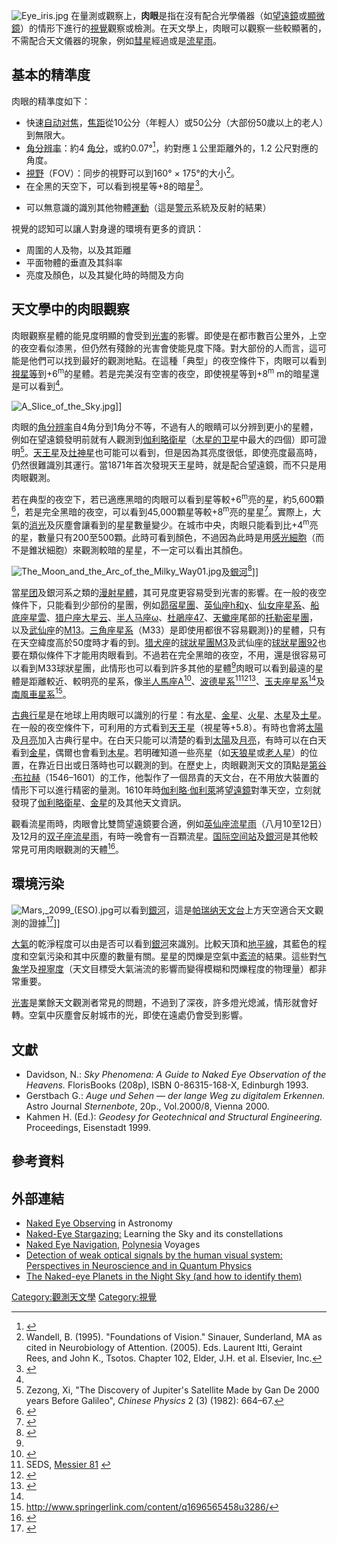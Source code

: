 [[Image:Eye_iris.jpg|thumb]]
在量測或觀察上，'''肉眼'''是指在沒有配合光學儀器（如[[望遠鏡|望遠鏡]]或[[顯微鏡|顯微鏡]]）的情形下進行的[[視覺|視覺]]觀察或檢測。在天文學上，肉眼可以觀察一些較顯著的，不需配合天文儀器的現象，例如[[彗星|彗星]]經過或是[[流星雨|流星雨]]。

==基本的精準度==
肉眼的精準度如下：
*快速[[自动对焦|自动对焦]]，[[焦距|焦距]]從10公分（年輕人）或50公分（大部份50歲以上的老人）到無限大{{Citation needed|date=March 2011}}。
*[[角分辨率|角分辨率]]：約4 [[角分|角分]]，或約0.07°<ref>{{cite book | contribution=Data Mining and Data Visualization | title=Handbook Of Statistics | work=Data Mining and Data Visualization | editor1-first=Calyampudi Radhakrishna | editor1-last=Rao | editor2-first=Edward J. | editor2-last=Wegman | editor3-first=Jeffrey L. | editor3-last=Solka | publisher=Elsevier | year=2005 | isbn=0444511415 | page=8 | url=http://books.google.com/books?id=fEgUjUPCtsEC&pg=PA8 }}</ref>，約對應１公里距離外的，1.2 公尺對應的角度。
*[[視野|視野]]（FOV）：同步的視野可以到160° × 175°的大小<ref>Wandell, B. (1995). "Foundations of Vision." Sinauer, Sunderland, MA as cited in Neurobiology of Attention. (2005). Eds. Laurent Itti, Geraint Rees, and John K., Tsotos. Chapter 102, Elder, J.H. et al. Elsevier, Inc.</ref>。
*在全黑的天空下，可以看到視星等+8的暗星<ref>{{cite news|title=Light Pollution and Astronomy: How Dark Are Your Night Skies?|url=http://www.skyandtelescope.com/resources/darksky/3304011.html?c=y&page=1|accessdate=2017-05-30|work=Sky & Telescope|date=2006-07-18|archive-url=https://web.archive.org/web/20140331202746/http://www.skyandtelescope.com/resources/darksky/3304011.html?page=1&c=y|archive-date=2014-03-31|dead-url=yes}}</ref>。
<!--*[[光度学|Photometry]] (brightness) to ±10% or 1% of intensity – in a range between night and day of 1:10,000,000,000.{{Citation needed|date=March 2011}}
*[[對稱|Symmetries]] of 10–20' (3–6 m per 1 km), see the measurements of [[第谷·布拉赫|第谷·布拉赫]] and the [[埃及人|埃及人]].{{Citation needed|date=March 2011}}
*Interval estimations (for example at a plan on paper) to 3–5%.{{Citation needed|date=March 2011}}-->
*可以無意識的識別其他物體[[運動|運動]]（這是[[警报信号|警示]]系統及反射的結果）{{Citation needed|date=March 2011}}

視覺的認知可以讓人對身邊的環境有更多的資訊：
*周圍的人及物，以及其距離
*平面物體的垂直及其斜率
*亮度及顏色，以及其變化時的時間及方向

==天文學中的肉眼觀察==
肉眼觀察星體的能見度明顯的會受到[[光害|光害]]的影響。即使是在都市數百公里外，上空的夜空看似漆黑，但仍然有殘餘的光害會使能見度下降。對大部份的人而言，這可能是他們可以找到最好的觀測地點。在這種「典型」的夜空條件下，肉眼可以看到[[視星等|視星等]]到+6<sup>m</sup>的星體。若是完美沒有空害的夜空，即使視星等到+8<sup>m</sup> m的暗星還是可以看到<ref name="Bortle"/>。

[[File:A_Slice_of_the_Sky.jpg|thumb]]]]

肉眼的[[角分辨率|角分辨率]]自4角分到1角分不等，不過有人的眼睛可以分辨到更小的星體，例如在望遠鏡發明前就有人觀測到[[伽利略衛星|伽利略衛星]]（[[木星的卫星|木星的卫星]]中最大的四個）即可證明<ref>Zezong, Xi, "The Discovery of Jupiter's Satellite Made by Gan De 2000 years Before Galileo", ''Chinese Physics'' 2 (3) (1982): 664–67.</ref>。[[天王星|天王星]]及[[灶神星|灶神星]]也可能可以看到，但是因為其亮度很低，即使亮度最高時，仍然很難識別其運行。當1871年首次發現天王星時，就是配合望遠鏡，而不只是用肉眼觀測。

若在典型的夜空下，若已適應黑暗的肉眼可以看到星等較+6<sup>m</sup>亮的星，約5,600顆<ref name="SIMBAD-mag6">{{cite web |title=Vmag<6 |publisher=SIMBAD Astronomical Database |url=http://simbad.u-strasbg.fr/simbad/sim-sam?Criteria=Vmag%3C6 |accessdate=2009-12-03}}</ref>，若是完全黑暗的夜空，可以看到45,000顆星等較+8<sup>m</sup>亮的星星<ref name = "Bortle">{{cite web|date = February 2001|title = The Bortle Dark-Sky Scale|publisher = Sky & Telescope|author = John E. Bortle|url = http://www.skyandtelescope.com/resources/darksky/3304011.html|accessdate = 2009-11-18|archive-url = https://web.archive.org/web/20090323232806/http://www.skyandtelescope.com/resources/darksky/3304011.html|archive-date = 2009-03-23|dead-url = yes}}</ref>。實際上，大氣的[[消光|消光]]及灰塵會讓看到的星星數量變少。在城市中央，肉眼只能看到比+4<sup>m</sup>亮的星，數量只有200至500顆。此時可看到顏色，不過因為此時是用[[感光細胞|感光細胞]]（而不是錐狀細胞）來觀測較暗的星星，不一定可以看出其顏色。

[[File:The_Moon_and_the_Arc_of_the_Milky_Way01.jpg|thumb]]及[[銀河|銀河]]<ref>{{cite news|title=The Moon and the Arc of the Milky Way|url=http://www.eso.org/public/images/potw1217a/|accessdate=24 April 2012|newspaper=ESO Picture of the Week}}</ref>]]

當[[星团|星团]]及銀河系之類的[[漫射星體|漫射星體]]，其可見度更容易受到光害的影響。在一般的夜空條件下，只能看到少部份的星團，例如[[昴宿星團|昴宿星團]]、[[雙星團|英仙座h和χ]]、[[仙女座星系|仙女座星系]]、[[船底座星雲|船底座星雲]]、[[猎户座大星云|猎户座大星云]]、[[半人马座ω|半人马座ω]]、[[杜鵑座47|杜鵑座47]]、[[天蠍座|天蠍座]]尾部的[[托勒密星團|托勒密星團]]，以及[[武仙座|武仙座]]的[[M13|M13]]。[[三角座星系|三角座星系]]（M33）是即使用{{le|側向視覺|averted vision}}都很不容易觀測}}的星體，只有在天空緯度高於50度時才看的到。[[猎犬座|猎犬座]]的[[M3_(球狀星團)|球狀星團M3]]及武仙座的[[M92_(球狀星團)|球狀星團92]]也要在類似條件下才能用肉眼看到。不過若在完全黑暗的夜空，不用{{le|側向視覺|averted vision}}，還是很容易可以看到M33球狀星團，此情形也可以看到許多其他的星體<ref name = "Bortle"/>肉眼可以看到最遠的星體是距離較近、較明亮的星系，像[[半人馬座A|半人馬座A]]<ref>{{Cite web |url=http://astronomy-mall.com/Adventures.In.Deep.Space/aintno.htm |title=存档副本 |accessdate=2015-07-20 |archive-date=2010-01-05 |archive-url=https://web.archive.org/web/20100105073745/http://www.astronomy-mall.com/Adventures.In.Deep.Space/aintno.htm |dead-url=no }}</ref>、[[波德星系|波德星系]]<ref>SEDS, [http://messier.seds.org/m/m081.html Messier 81] {{Wayback|url=http://messier.seds.org/m/m081.html |date=20151223151254 }}</ref><ref name = "omeara1998">{{cite book|author=S. J. O'Meara|year=1998|title=The Messier Objects|publisher=Cambridge University|location=Cambridge|isbn=0-521-55332-6}}</ref><ref name = skf>{{Cite web |url=http://messier.obspm.fr/xtra/supp/m81naked.txt |title=存档副本 |accessdate=2015-07-20 |archive-date=2018-03-24 |archive-url=https://web.archive.org/web/20180324190412/http://messier.obspm.fr/xtra/supp/m81naked.txt |dead-url=no }}</ref>、[[玉夫座星系|玉夫座星系]]<ref name = skf/>及[[南風車星系|南風車星系]]<ref>http://www.springerlink.com/content/q1696565458u3286/{{Dead link|date=2020年3月 |bot=InternetArchiveBot |fix-attempted=yes }}</ref>。

[[古典行星|古典行星]]是在地球上用肉眼可以識別的行星：有[[水星|水星]]、[[金星|金星]]、[[火星|火星]]、[[木星|木星]]及[[土星|土星]]。在一般的夜空條件下，可利用{{le|側向視覺|averted vision}}的方式看到[[天王星|天王星]]（視星等+5.8）。有時也會將[[太陽|太陽]]及[[月亮|月亮]]加入古典行星中。在白天只能可以清楚的看到[[太陽|太陽]]及[[月亮|月亮]]，有時可以在白天看到[[金星|金星]]，偶爾也會看到[[木星|木星]]。若明確知道一些亮星（如[[天狼星|天狼星]]或[[老人星|老人星]]）的位置，在靠近日出或日落時也可以觀測的到。在歷史上，肉眼觀測天文的頂點是[[第谷·布拉赫|第谷·布拉赫]]（1546–1601）的工作，他製作了一個昂貴的天文台，在不用放大裝置的情形下可以進行精密的量測。1610年時[[伽利略·伽利萊|伽利略·伽利萊]]將[[望遠鏡|望遠鏡]]對準天空，立刻就發現了[[伽利略衛星|伽利略衛星]]、[[金星|金星]]的{{le|行星相位|Planetary phase|相位}}及其他天文資訊。

觀看流星雨時，肉眼會比雙筒望遠鏡要合適，例如[[英仙座流星雨|英仙座流星雨]]（八月10至12日）及12月的[[双子座流星雨|双子座流星雨]]，有時一晚會有一百顆流星。[[国际空间站|国际空间站]]及[[銀河|銀河]]是其他較常見可用肉眼觀測的天體<ref>{{cite web |url=http://www.hurtlingrock.com/naked-eye-astronomy.html |title=存档副本 |accessdate=2013-09-12 |deadurl=yes |archiveurl=https://web.archive.org/web/20130921050820/http://www.hurtlingrock.com/naked-eye-astronomy.html |archivedate=2013-09-21 }}</ref>。

==環境污染==
[[File:Mars,_2099_(ESO).jpg|thumb]]可以看到[[銀河|銀河]]，這是[[帕瑞纳天文台|帕瑞纳天文台]]上方天空適合天文觀測的證據<ref>{{cite news|title=Mars, 2099?|url=http://www.eso.org/public/images/potw1226a/|accessdate=25 June 2012|newspaper=ESO Picture of the Week}}</ref>]]

[[地球大气层|大氣]]的乾淨程度可以由是否可以看到[[銀河|銀河]]來識別。比較天頂和[[地平線|地平線]]，其藍色的程度和空氣污染和其中灰塵的數量有關。星星的閃爍是空氣中[[紊流|紊流]]的結果。這些對[[气象学|气象学]]及[[視寧度|視寧度]]（天文目標受大氣湍流的影響而變得模糊和閃爍程度的物理量）都非常重要。

[[光害|光害]]是業餘天文觀測者常見的問題，不過到了深夜，許多燈光熄滅，情形就會好轉。空氣中灰塵會反射城市的光，即使在遠處仍會受到影響。

==文獻==
*Davidson, N.: ''Sky Phenomena: A Guide to Naked Eye Observation of the Heavens.'' FlorisBooks (208p), ISBN 0-86315-168-X, Edinburgh 1993.
*Gerstbach G.: ''Auge und Sehen — der lange Weg zu digitalem Erkennen.'' Astro Journal ''Sternenbote'', 20p., Vol.2000/8, Vienna 2000.
*Kahmen H. (Ed.): ''Geodesy for Geotechnical and Structural Engineering.'' Proceedings, Eisenstadt 1999.

==參考資料==
{{reflist}}

==外部連結==
*[http://www.rocketroberts.com/astro/nakedeye.htm Naked Eye Observing] in Astronomy
*[http://www.kstrom.net/isk/stars/stareye.html Naked-Eye Stargazing:] Learning the Sky and its constellations
*[https://web.archive.org/web/20041222221642/http://pvs-hawaii.com/voyages/rapanui_naked_eye.htm Naked Eye Navigation], [[玻里尼西亞|Polynesia]] Voyages
*[http://home.etu.unige.ch/~alvarra0/Roberto_ALVAREZs_Personal_Page/About_Me_files/Eye_project.pdf Detection of weak optical signals by the human visual system: Perspectives in Neuroscience and in Quantum Physics]{{dead link|date=2018年1月 |bot=InternetArchiveBot |fix-attempted=yes }}
*[http://www.nakedeyeplanets.com/ The Naked-eye Planets in the Night Sky (and how to identify them)]

[[Category:觀測天文學|Category:觀測天文學]]
[[Category:視覺|Category:視覺]]